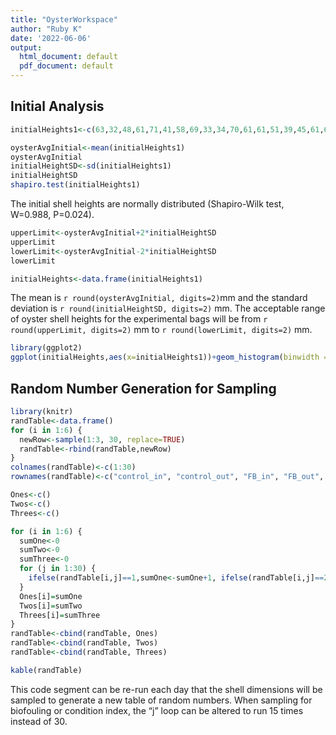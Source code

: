 ```yaml
---
title: "OysterWorkspace"
author: "Ruby K"
date: '2022-06-06'
output:
  html_document: default
  pdf_document: default
---
```

## Initial Analysis

```r
initialHeights1<-c(63,32,48,61,71,41,58,69,33,34,70,61,61,51,39,45,61,60,61,67,60,55,40,69,55,29,60,46,46,53,75,42,21,35,72,61,48,46,47,73,55,31,43,37,52,56,52,40,63,48,50,19,59,59,47,63,41,41,26,35,48,64,44,60,40,49,47,35,55,45,60,42,42,46,49,56,48,45,40,37,60,59,37,28,51,61,45,35,26,54,41,44,58,39,41,47,34,47,50,52,55,43,44,45,41,26,50,38,41,58,42,37,36,48,28,24,32,29,45,70,64,67,24,35,63,56,41,37,47,55,38,75,47,43,40,39,65,50,42,42,40,60,28,36,60,64,48,48,50,49,33,34,40,43,59,46,30,38,58,43,45,35,34,37,48,58,58,42,46,57,44,24,40,40,41,37,59,57,68,40,45,49,50,35,35,30,36,30,32,70,34,41,54,29,43,52,32,37,38,70,42,32,56,37,35,58,50,38,42,43,55,60,43,68,46,60,53,55,59,55,32,50,41,64,37,59,57,52,55,50,38,60,61,37,60,62,55,45,63,47,35,62,61,65,36,62,59,42,39,49,35,50,49,46,43,45,34,44,44,30,41,49,45,41,42,48,32,80,69,69,50,46,57,45,59,63,56,51,45,51)
```

```r
oysterAvgInitial<-mean(initialHeights1)
oysterAvgInitial
initialHeightSD<-sd(initialHeights1)
initialHeightSD
shapiro.test(initialHeights1)
```

The initial shell heights are normally distributed (Shapiro-Wilk test, W=0.988, P=0.024).

```r
upperLimit<-oysterAvgInitial+2*initialHeightSD
upperLimit
lowerLimit<-oysterAvgInitial-2*initialHeightSD
lowerLimit
```

```r
initialHeights<-data.frame(initialHeights1)
```

The mean is `r round(oysterAvgInitial, digits=2)`mm and the standard deviation is `r round(initialHeightSD, digits=2)` mm. The acceptable range of oyster shell heights for the experimental bags will be from `r round(upperLimit, digits=2)` mm to `r round(lowerLimit, digits=2)` mm.

```r
library(ggplot2)
ggplot(initialHeights,aes(x=initialHeights1))+geom_histogram(binwidth = 5, fill="#69b3a2", color="#e9ecef")+theme_classic()+xlab("Shell height")+ylab("Frequency")
```


## Random Number Generation for Sampling

```r
library(knitr)
randTable<-data.frame()
for (i in 1:6) {
  newRow<-sample(1:3, 30, replace=TRUE)
  randTable<-rbind(randTable,newRow)
}
colnames(randTable)<-c(1:30)
rownames(randTable)<-c("control_in", "control_out", "FB_in", "FB_out", "OG_in", "OG_out")

Ones<-c()
Twos<-c()
Threes<-c()

for (i in 1:6) {
  sumOne<-0
  sumTwo<-0
  sumThree<-0
  for (j in 1:30) {
    ifelse(randTable[i,j]==1,sumOne<-sumOne+1, ifelse(randTable[i,j]==2, sumTwo<-sumTwo+1, sumThree<-sumThree+1) )
  }
  Ones[i]=sumOne
  Twos[i]=sumTwo
  Threes[i]=sumThree
}
randTable<-cbind(randTable, Ones)
randTable<-cbind(randTable, Twos)
randTable<-cbind(randTable, Threes)

kable(randTable)
```
This code segment can be re-run each day that the shell dimensions will be sampled to generate a new table of random numbers. When sampling for biofouling or condition index, the "j" loop can be altered to run 15 times instead of 30.
